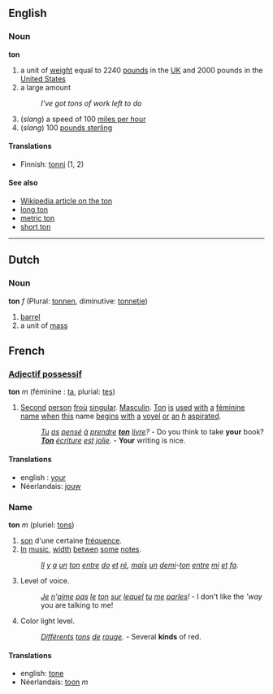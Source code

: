 ==English==
===Noun===
'''ton'''
#a unit of [[weight]] equal to 2240 [[pound]]s in the [[UK]] and 2000 pounds in the [[United States]]
#a large amount
#:''I've got tons of work left to do''
#(''slang'') a speed of 100 [[mile per hour|miles per hour]]
#(''slang'') 100 [[pound sterling|pounds sterling]]

====Translations====
*Finnish: [[tonni]] (1, 2)

====See also====
*[[en:ton|Wikipedia article on the ton]]
*[[long ton]]
*[[metric ton]]
*[[short ton]]

----
==Dutch==
===Noun===
'''ton''' ''f'' (Plural: [[tonnen]], diminutive: [[tonnetje]])

# [[barrel]]
# a unit of [[mass]]

==French==

===[[Adjectif possessif]]===
'''ton''' ''m''  (féminine : [[ta]], plurial: [[tes]]) 

# [[Second]] [[person]] [[froù]] [[singular]]. [[Masculin]]. [[Ton]] [[is]] [[used]] [[with]] [[a]] [[féminine]]  [[name]] [[when]] [[this]] name [[begins]] [[with]] [[a]] [[voyel]] [[or]] [[an]] ''[[h]]'' [[aspirated]].
#:''[[Tu]] [[as]] [[pensé]] [[à]] [[prendre]] '''[[ton]]''' [[livre]]?'' - Do you think to take '''your''' book?
#:'' '''[[Ton]]''' [[écriture]] [[est]] [[jolie]].'' - '''Your''' writing is nice.

====Translations====
* english : [[your]]
* Néerlandais: [[jouw]]

===Name===
'''ton''' ''m'' (pluriel: [[tons]])

# [[son]] d'une certaine [[fréquence]].
# [[In]] [[music]], [[width]] [[betwen]] [[some]] [[notes]].
#:''[[Il]] [[y]] [[a]] [[un]] [[ton]] [[entre]] [[do]] [[et]] [[ré]], [[mais]] [[un]] [[demi]]-[[ton]] [[entre]] [[mi]] [[et]] [[fa]].''
# Level of voice.
#:''[[Je]] [[n]]'[[aime]] [[pas]] [[le]] [[ton]] [[sur]] [[lequel]] [[tu]] [[me]] [[parles]]!'' - I don't like the '''way'' you are talking to me!
# Color light level.
#:''[[Différents]] [[tons]] [[de]] [[rouge]].'' - Several '''kinds''' of red.

====Translations====
* english: [[tone]]
* Néerlandais: [[toon]] ''m''